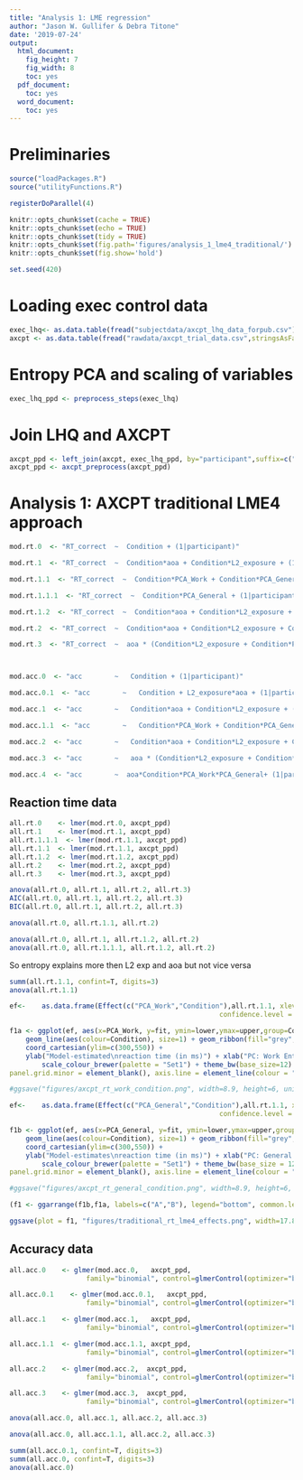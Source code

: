 ```yaml
---
title: "Analysis 1: LME regression"
author: "Jason W. Gullifer & Debra Titone"
date: '2019-07-24'
output:
  html_document:
    fig_height: 7
    fig_width: 8
    toc: yes
  pdf_document:
    toc: yes
  word_document:
    toc: yes
---
```


# Preliminaries
```r
source("loadPackages.R")
source("utilityFunctions.R")

registerDoParallel(4)

knitr::opts_chunk$set(cache = TRUE)
knitr::opts_chunk$set(echo = TRUE)
knitr::opts_chunk$set(tidy = TRUE)
knitr::opts_chunk$set(fig.path='figures/analysis_1_lme4_traditional/')
knitr::opts_chunk$set(fig.show='hold')

set.seed(420)
```


# Loading exec control data
```r
exec_lhq<- as.data.table(fread("subjectdata/axcpt_lhq_data_forpub.csv"))
axcpt <- as.data.table(fread("rawdata/axcpt_trial_data.csv",stringsAsFactors = F, sep=","))
```

# Entropy PCA and scaling of variables
```r
exec_lhq_ppd <- preprocess_steps(exec_lhq)
```

# Join LHQ and AXCPT
```r
axcpt_ppd <- left_join(axcpt, exec_lhq_ppd, by="participant",suffix=c(".x",""))
axcpt_ppd <- axcpt_preprocess(axcpt_ppd)
```

# Analysis 1: AXCPT traditional LME4 approach
```r
mod.rt.0  <- "RT_correct  ~  Condition + (1|participant)"

mod.rt.1  <- "RT_correct  ~  Condition*aoa + Condition*L2_exposure + (1|participant)"

mod.rt.1.1  <- "RT_correct  ~  Condition*PCA_Work + Condition*PCA_General + (1|participant)"

mod.rt.1.1.1  <- "RT_correct  ~  Condition*PCA_General + (1|participant)"

mod.rt.1.2  <- "RT_correct  ~  Condition*aoa + Condition*L2_exposure + Condition*PCA_General + (1|participant)"

mod.rt.2  <- "RT_correct  ~  Condition*aoa + Condition*L2_exposure + Condition*PCA_Work + Condition*PCA_General + (1|participant)"

mod.rt.3  <- "RT_correct  ~  aoa * (Condition*L2_exposure + Condition*PCA_Work + Condition*PCA_General) + (1|participant)"



mod.acc.0  <- "acc        ~   Condition + (1|participant)"

mod.acc.0.1  <- "acc        ~   Condition + L2_exposure*aoa + (1|participant)"

mod.acc.1  <- "acc        ~   Condition*aoa + Condition*L2_exposure + (1|participant)"

mod.acc.1.1  <- "acc        ~   Condition*PCA_Work + Condition*PCA_General + (1|participant)"

mod.acc.2  <- "acc        ~   Condition*aoa + Condition*L2_exposure + Condition*PCA_Work + Condition*PCA_General + (1|participant)"

mod.acc.3  <- "acc        ~   aoa * (Condition*L2_exposure + Condition*PCA_Work + Condition*PCA_General) + (1|participant)"

mod.acc.4  <- "acc        ~  aoa*Condition*PCA_Work*PCA_General+ (1|participant)"
```

## Reaction time data
```r
all.rt.0    <- lmer(mod.rt.0, axcpt_ppd)
all.rt.1    <- lmer(mod.rt.1, axcpt_ppd)
all.rt.1.1.1  <- lmer(mod.rt.1.1, axcpt_ppd)
all.rt.1.1  <- lmer(mod.rt.1.1, axcpt_ppd)
all.rt.1.2  <- lmer(mod.rt.1.2, axcpt_ppd)
all.rt.2    <- lmer(mod.rt.2, axcpt_ppd)
all.rt.3    <- lmer(mod.rt.3, axcpt_ppd)
```

```r
anova(all.rt.0, all.rt.1, all.rt.2, all.rt.3)
AIC(all.rt.0, all.rt.1, all.rt.2, all.rt.3)
BIC(all.rt.0, all.rt.1, all.rt.2, all.rt.3)
```

```r
anova(all.rt.0, all.rt.1.1, all.rt.2)

anova(all.rt.0, all.rt.1, all.rt.1.2, all.rt.2)
anova(all.rt.0, all.rt.1.1.1, all.rt.1.2, all.rt.2)
```

So entropy explains more then L2 exp and aoa but not vice versa

```r
summ(all.rt.1.1, confint=T, digits=3)
anova(all.rt.1.1)
```

```r
ef<-	as.data.frame(Effect(c("PCA_Work","Condition"),all.rt.1.1, xlevels=list(PCA_Work=c(-2,-1,0,1,2)),
													confidence.level = .686))

f1a <- ggplot(ef, aes(x=PCA_Work, y=fit, ymin=lower,ymax=upper,group=Condition))	+  
	geom_line(aes(colour=Condition), size=1) + geom_ribbon(fill="grey", alpha=.3) +
	coord_cartesian(ylim=c(300,550)) +
	ylab("Model-estimated\nreaction time (in ms)") + xlab("PC: Work Entropy") +
		scale_colour_brewer(palette = "Set1") + theme_bw(base_size=12) + theme(panel.border = element_blank(), panel.grid.major = element_blank(),
panel.grid.minor = element_blank(), axis.line = element_line(colour = "black"))

#ggsave("figures/axcpt_rt_work_condition.png", width=8.9, height=6, units = "cm")

ef<-	as.data.frame(Effect(c("PCA_General","Condition"),all.rt.1.1, xlevels=list(PCA_General=c(-2,-1,0,1,2)),
													confidence.level = .686))

f1b <- ggplot(ef, aes(x=PCA_General, y=fit, ymin=lower,ymax=upper,group=Condition))	+  
	geom_line(aes(colour=Condition), size=1) + geom_ribbon(fill="grey", alpha=.3) +
	coord_cartesian(ylim=c(300,550)) +
	ylab("Model-estimates\nreaction time (in ms)") + xlab("PC: General Entropy") +
		scale_colour_brewer(palette = "Set1") + theme_bw(base_size = 12) + theme(panel.border = element_blank(), panel.grid.major = element_blank(),
panel.grid.minor = element_blank(), axis.line = element_line(colour = "black"))

#ggsave("figures/axcpt_rt_general_condition.png", width=8.9, height=6, units = "cm")

(f1 <- ggarrange(f1b,f1a, labels=c("A","B"), legend="bottom", common.legend = T))

ggsave(plot = f1, "figures/traditional_rt_lme4_effects.png", width=17.8, height=8, units = "cm")
```

## Accuracy data
```r
all.acc.0    <- glmer(mod.acc.0,   axcpt_ppd,
                   family="binomial", control=glmerControl(optimizer="bobyqa", optCtrl=list(maxfun=3e5)))

all.acc.0.1    <- glmer(mod.acc.0.1,   axcpt_ppd,
                   family="binomial", control=glmerControl(optimizer="bobyqa", optCtrl=list(maxfun=3e5)))

all.acc.1    <- glmer(mod.acc.1,   axcpt_ppd,
                   family="binomial", control=glmerControl(optimizer="bobyqa", optCtrl=list(maxfun=3e5)))

all.acc.1.1  <- glmer(mod.acc.1.1, axcpt_ppd,
                   family="binomial", control=glmerControl(optimizer="bobyqa", optCtrl=list(maxfun=3e5)))

all.acc.2    <- glmer(mod.acc.2,  axcpt_ppd,
                   family="binomial", control=glmerControl(optimizer="bobyqa", optCtrl=list(maxfun=3e5)))

all.acc.3    <- glmer(mod.acc.3,  axcpt_ppd,
                   family="binomial", control=glmerControl(optimizer="bobyqa", optCtrl=list(maxfun=3e5)))
```


```r
anova(all.acc.0, all.acc.1, all.acc.2, all.acc.3)
```

```r
anova(all.acc.0, all.acc.1.1, all.acc.2, all.acc.3)
```


```r
summ(all.acc.0.1, confint=T, digits=3)
summ(all.acc.0, confint=T, digits=3)
anova(all.acc.0)
```
